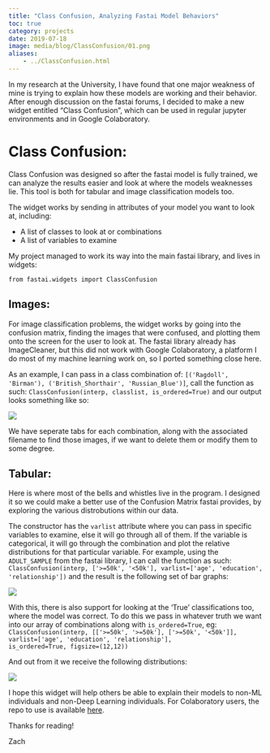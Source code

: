```yaml
---
title: "Class Confusion, Analyzing Fastai Model Behaviors"
toc: true
category: projects
date: 2019-07-18
image: media/blog/ClassConfusion/01.png
aliases:
    - ../ClassConfusion.html
---
```


In my research at the University, I have found that one major weakness of mine is trying to explain how these models are working and their behavior. After enough discussion on the fastai forums, I decided to make a new widget entitled "Class Confusion", which can be used in regular jupyter environments and in Google Colaboratory.


# Class Confusion:

Class Confusion was designed so after the fastai model is fully trained, we can analyze the results easier and look at where the models weaknesses lie. This tool is both for tabular and image classification models too.

The widget works by sending in attributes of your model you want to look at, including:

* A list of classes to look at or combinations
* A list of variables to examine

My project managed to work its way into the main fastai library, and lives in widgets:

`from fastai.widgets import ClassConfusion`


## Images:

For image classification problems, the widget works by going into the confusion matrix, finding the images that were confused, and plotting them onto the screen for the user to look at. The fastai library already has ImageCleaner, but this did not work with Google Colaboratory, a platform I do most of my machine learning work on, so I ported something close here.

As an example, I can pass in a class combination of: `[('Ragdoll', 'Birman'), ('British_Shorthair', 'Russian_Blue')]`, call the function as such: `ClassConfusion(interp, classlist, is_ordered=True)` and our output looks something like so:

![](media/blog/ClassConfusion/01.png)

We have seperate tabs for each combination, along with the associated filename to find those images, if we want to delete them or modify them to some degree.

## Tabular:

Here is where most of the bells and whistles live in the program. I designed it so we could make a better use of the Confusion Matrix fastai provides, by exploring the various distrobutions within our data. 

The constructor has the `varlist` attribute where you can pass in specific variables to examine, else it will go through all of them. If the variable is categorical, it will go through the combination and plot the relative distributions for that particular variable. For example, using the `ADULT_SAMPLE` from the fastai library, I can call the function as such: `ClassConfusion(interp, ['>=50k', '<50k'], varlist=['age', 'education', 'relationship'])` and the result is the following set of bar graphs:

![](media/blog/ClassConfusion/02.png)

With this, there is also support for looking at the 'True' classifications too, where the model was correct. To do this we pass in whatever truth we want into our array of combinations along with `is_ordered=True`, eg:
`
ClassConfusion(interp, [['>=50k', '>=50k'], ['>=50k', '<50k']], varlist=['age', 'education', 'relationship'],
               is_ordered=True, figsize=(12,12))`

And out from it we receive the following distributions:

![](media/blog/ClassConfusion/03.png)

I hope this widget will help others be able to explain their models to non-ML individuals and non-Deep Learning individuals. For Colaboratory users, the repo to use is available [here](https://github.com/muellerzr/ClassConfusion). 

Thanks for reading!

Zach